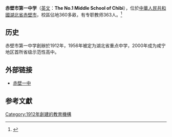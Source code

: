 {{Infobox School
  | name        = 赤壁市第一中学
  | other_name  = The No.1 Middle School of Chibi
  | image       = 
  | motto       = 
  | established = 1912年
  | type        = 公立完全中学
  | religion    = 
  | affiliation =
  | district    = 赤壁
  | grades      = [[高中|高中]]
  | principal   = [[文新发|文新发]]
  | dean        = 
  | college     = 
  | house       = 
  | sc          =
  | cs          =
  | faculty     = 
  | staff       = 
  | students    = 
  | athletics   = 
  | conference  = 
  | colors      = 
  | mascot      = 
  | magazine    = 
  | free_label  = 
  | free_text   = 
  | free_label2 = 
  | free_text2  = 
  | free_label3 = 
  | free_text3  = 
  | free_label4 = 
  | free_text4  = 
  | free_label5 = 
  | free_text5  = 
  | free_label6 = 
  | free_text6  = 
  | address     = {{PRC}}[[湖北省|湖北省]][[赤壁市|赤壁市]]赤壁大道363号
  | tel         = +86 0715-5237502
  | fax         = +86 0715-5229395
  | mail        = cbyzbgs@cbyz.net
  | website     = [http://www.cbyz.net/ 赤壁一中]
}}

'''赤壁市第一中学'''（[[英文|英文]]：'''The No.1 Middle School of Chibi'''），位於[[中華人民共和國|中華人民共和國]][[湖北省|湖北省]][[赤壁市|赤壁市]]，校區佔地360多畝，有专职教师363人。<ref name="简介">{{cite web|url=http://www.cbyz.net/Item/317.aspx|title=湖北省赤壁市第一中学简介|accessdate=2015-08-18|work=赤壁市第一中学|deadurl=yes|archiveurl=https://web.archive.org/web/20160221062029/http://cbyz.net/Item/317.aspx|archivedate=2016-02-21}}</ref>

== 历史 ==
赤壁市第一中学創辦於1912年，1956年被定为湖北省重点中学，2000年成为咸宁地区首所省级示范性高中。


== 外部链接 ==
* [https://web.archive.org/web/20130421030339/http://www.cbyz.net/ 赤壁一中]

== 参考文獻 ==
{{Reflist|2}}

{{湖北省示范中学}}
{{高中小作品}}
[[Category:1912年創建的教育機構|Category:1912年創建的教育機構]]